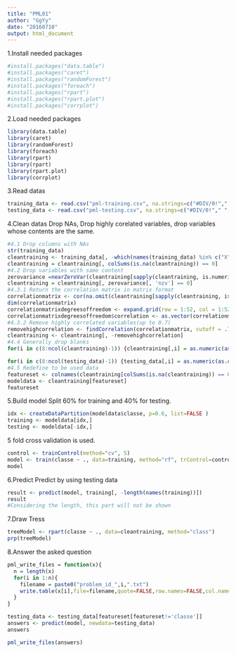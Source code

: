 ---
title: "PML01"
author: "GgYy"
date: "20160710"
output: html_document
---
1.Install needed packages
```{r}
#install.packages("data.table")
#install.packages("caret")
#install.packages("randomForest")
#install.packages("foreach")
#install.packages("rpart")
#install.packages("rpart.plot")
#install.packages("corrplot")
```



2.Load needed packages
```{r}
library(data.table)
library(caret)
library(randomForest)
library(foreach)
library(rpart)
library(rpart)
library(rpart.plot)
library(corrplot)
```



3.Read datas
```{r}
training_data <- read.csv("pml-training.csv", na.strings=c("#DIV/0!"," ", "", "NA", "NAs", "NULL"))
testing_data <- read.csv("pml-testing.csv", na.strings=c("#DIV/0!"," ", "", "NA", "NAs", "NULL"))
```



4.Clean datas
Drop NAs, Drop highly corelated variables, drop variables whose contents are the same.
```{r}
#4.1 Drop columns with NAs
str(training_data)
cleantraining <- training_data[, -which(names(training_data) %in% c("X", "user_name", "raw_timestamp_part_1", "raw_timestamp_part_2", "cvtd_timestamp", "new_window", "num_window"))]
cleantraining = cleantraining[, colSums(is.na(cleantraining)) == 0] 
#4.2 Drop variables with same content
zerovariance =nearZeroVar(cleantraining[sapply(cleantraining, is.numeric)], saveMetrics=TRUE)
cleantraining = cleantraining[, zerovariance[, 'nzv'] == 0] 
#4.3.1 Return the correlation matrix in matrix format
correlationmatrix <- cor(na.omit(cleantraining[sapply(cleantraining, is.numeric)]))
dim(correlationmatrix)
correlationmatrixdegreesoffreedom <- expand.grid(row = 1:52, col = 1:52)
correlationmatrixdegreesoffreedom$correlation <- as.vector(correlationmatrix) 
#4.3.2 Remove highly correlated variables(up to 0.7)
removehighcorrelation <- findCorrelation(correlationmatrix, cutoff = .7, verbose = TRUE)
cleantraining <- cleantraining[, -removehighcorrelation] 
#4.4 Generally drop blanks
for(i in c(8:ncol(cleantraining)-1)) {cleantraining[,i] = as.numeric(as.character(cleantraining[,i]))}

for(i in c(8:ncol(testing_data)-1)) {testing_data[,i] = as.numeric(as.character(testing_data[,i]))} 
#4.5 Redefine to be used data
featureset <- colnames(cleantraining[colSums(is.na(cleantraining)) == 0])[-(1:7)]
modeldata <- cleantraining[featureset]
featureset 
```



5.Build model
Split 60% for training and 40% for testing.
```{r}
idx <- createDataPartition(modeldata$classe, p=0.6, list=FALSE )
training <- modeldata[idx,]
testing <- modeldata[-idx,]
```
5 fold cross validation is used.
```{r}

control <- trainControl(method="cv", 5)
model <- train(classe ~ ., data=training, method="rf", trControl=control, ntree=250)
model
```



6.Predict
Predict by using testing data
```{R, eval=FALSE, include=FALSE}
result <- predict(model, training[, -length(names(training))])
result
#Considering the length, this part will not be shown
```



7.Draw Tress
```{R}
treeModel <- rpart(classe ~ ., data=cleantraining, method="class")
prp(treeModel) 
```



8.Answer the asked question
```{R}
pml_write_files = function(x){
  n = length(x)
  for(i in 1:n){
    filename = paste0("problem_id_",i,".txt")
    write.table(x[i],file=filename,quote=FALSE,row.names=FALSE,col.names=FALSE)
  }
}

testing_data <- testing_data[featureset[featureset!='classe']]
answers <- predict(model, newdata=testing_data)
answers

pml_write_files(answers)
```
